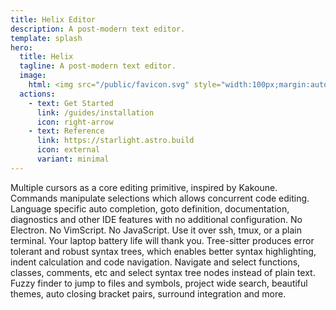 ```yaml
---
title: Helix Editor
description: A post-modern text editor.
template: splash
hero:
  title: Helix
  tagline: A post-modern text editor.
  image:
    html: <img src="/public/favicon.svg" style="width:100px;margin:auto;" />
  actions:
    - text: Get Started
      link: /guides/installation
      icon: right-arrow
    - text: Reference
      link: https://starlight.astro.build
      icon: external
      variant: minimal
---
```



<CardGrid stagger>

<Card title="Multiple Selections" icon="pencil">
Multiple cursors as a core editing primitive, inspired by Kakoune. Commands manipulate selections which allows concurrent code editing.
</Card>

<Card title="Language Server Support" icon="open-book">
Language specific auto completion, goto definition, documentation, diagnostics and other IDE features with no additional configuration.
</Card>

<Card title="Built in Rust, for the terminal" icon="seti:rust">
No Electron. No VimScript. No JavaScript. Use it over ssh, tmux, or a plain terminal. Your laptop battery life will thank you.
</Card>

<Card title="Tree-sitter Integration" icon="pencil">
Tree-sitter produces error tolerant and robust syntax trees, which enables better syntax highlighting, indent calculation and code navigation.
</Card>

<Card title="Powerful Code Manipulation" icon="pencil">
Navigate and select functions, classes, comments, etc and select syntax tree nodes instead of plain text. 
</Card>

<Card title="Modern builtin features" icon="setting">
Fuzzy finder to jump to files and symbols, project wide search, beautiful themes, auto closing bracket pairs, surround integration and more.
</Card>
</CardGrid>

